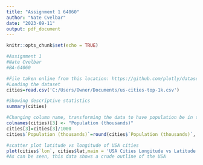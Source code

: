 ---
title: "Assignment 1 64060"
author: "Nate Cvelbar"
date: "2023-09-11"
output: pdf_document
---

```{r setup, include=FALSE}
knitr::opts_chunk$set(echo = TRUE)
```


``` {r cars}
#Assignment 1
#Nate Cvelbar 
#BA-64060

#File taken online from this location: https://github.com/plotly/datasets/blob/master/us-cities-top-1k.csv
#Loading the dataset
cities=read.csv('C:/Users/Owner/Documents/us-cities-top-1k.csv')

#Showing descriptive statistics
summary(cities)

#Changing column name, transforming the data to have population be in thousands, and rounding to whole numbers
colnames(cities)[3] <- "Population (thousands)"
cities[3]=cities[3]/1000
cities$`Population (thousands)`=round(cities$`Population (thousands)`, 0)

#scatter plot latitude vs longitude of USA cities
plot(cities$`lon`, cities$lat,main = 'USA Cities Longitude vs Latitude',xlab='Longitude',ylab = 'Latitude')
#As can be seen, this data shows a crude outline of the USA

```